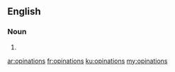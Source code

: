 ==English==

===Noun===
{{head|en|plural}}

# {{plural of|opination|lang=en}}

[[ar:opinations]]
[[fr:opinations]]
[[ku:opinations]]
[[my:opinations]]